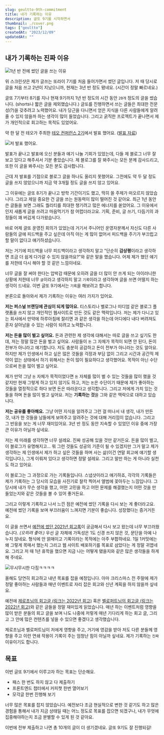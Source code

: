 ```yaml
---
slug: geultto-9th-commitment
title: 내가 기록하는 이유
description: 글또 9기를 시작하면서
thumbnail: ./cover.png
tags: ["geultto"]
createdAt: "2023/12/09"
updatedAt: ""
---
```


## 내가 기록하는 진짜 이유

![1년 반 전에 썼던 글을 쓰는 이유](./1.png)

위 스크린샷은 제가 글쓰는 또라이 7기를 처음 들어가면서 썼던 글입니다.
저 때 당시로 글을 처음 쓰고 2년이 지났으니까, 현재는 3년 반 정도 됐네요. (시간이 정말 빠르네요.)

글또 7기부터 8기를 지나 현재 9기까지 1년 반 정도의 시간 동안 `20개` 정도의 글을 썼습니다. (shorts나 짧은 글을 제외했습니다.)
글또를 진행하면서 쓰는 글들은 최대한 전문성(?)을 갖추려고 노력했어요.
내가 당근을 다니면서 얻은 지식을 다른 사람들에게 알려줄 수 있지 않을까 하는 생각이 많이 들었습니다.
그리고 굵직한 프로젝트가 끝나면서 제가 개인적으로 회고하는 목적도 있었어요.

약 한 달 전 테오가 주최한 [테오 컨퍼런스 2기](https://www.jumpit.co.kr/contents/428)에서 발표 했어요. ([발표 자료](https://github.com/junghyeonsu/teoconf2))

![저 발표 했어요.](./2.png)

발표가 끝나고 발표에 오신 분들과 얘기 나눌 기회가 있었는데, 다들 제 블로그 너무 잘 보고 있다고 해주셔서 기분 좋았습니다.
제 블로그를 잘 봐주시는 모든 분께 감사드리고, 또한 이 글을 봐주시는 모든 분도 감사합니다.

근데 저 발표를 기점으로 블로그 글을 하나도 올리지 못했어요.
그전에도 약 두 달 정도 글을 쓰지 않았으니까 지금 약 3개월 정도 글을 쓰지 않고 있어요.

그 이유에는 글또 8기가 끝나고 방학 기간이기도 했고, 딱히 쓸 주제가 떠오르지 않았습니다.
그리고 제일 중요한 건 글을 쓰는 원동력이 많이 떨어진 것 같아요.
최근 1년 동안 쓴 글들을 보면 그래도 퀄리티를 최대한 챙기려고 많은 에너지를 쏟았어요.
그 이유에서인지 새롭게 글을 쓰려고 마음먹기가 참 어렵더라고요.
기획, 준비, 글 쓰기, 다듬기의 과정들이 꽤 버겁게 다가왔습니다.

바로 어제 글또 운영진 회의가 있었는데 거기서 주니어인 운영자분께서
자신도 다른 사람들의 글에 피드백을 주고 싶은데 아직 아는 게 많이 없어서
피드백을 주기가 부끄럽고 할 말이 없다고 얘기하셨습니다.

저는 거기에 피드백을 너무 피드백이라고 생각하지 말고
"단순히 **감상평**이라고 생각하면 조금 더 쉽게 다가갈 수 있지 않을까요?"와 같은 말을 했습니다.
어제 제가 했던 얘기를 저한테 다시 해야 할 것 같은 느낌이네요.

너무 글을 잘 써야 한다는 압박감 때문에 오히려 글을 더 많이 안 쓰게 되는 아이러니한 상황에
저한테 너무 `글`이라고 생각하지 말고 `기록`이라고 생각하며 글을 쓰면 어떨지 하는 생각이 드네요.
이번 글또 9기에서는 `기록`을 해보려고 합니다.

본론으로 돌아와서 제가 기록하는 이유는 여러 가지가 있어요.

**저는 퍼스널 브랜딩에 관심이 되게 많아요.** 티스토리나 벨로그나 미디엄 같은 블로그 플랫폼을 쓰지 않고
개인적인 웹사이트로 만든 것도 같은 맥락입니다. 저는 제가 다니고 있는 회사에서 만약에 하루아침에 잘리면 과
같은 생각을 하는데 어디에다 내다 버려져도 혼자 살아남을 수 있는 사람이 되려고 노력합니다.

**저는 돈을 많이 벌고 싶어요.** 돈과 관련한 제 생각에 대해서는 따로 글을 쓰고 싶기도 한데,
저는 정말 많은 돈을 벌고 싶어요. 사람들이 `돈` 그 자체가 목적이 되면 안 된다, 돈이 전부가 아니라고 얘기합니다.
저도 충분히 공감하고 돈이 전부가 아니라는 것도 알아요.
하지만 제가 인생에서 하고 싶은 많은 것들을 걱정과 부담 없이 그리고 시간과 공간적 제약이 없는 상태에서 하기 위해서는
돈이 많이 필요하다고 생각했어요. 목적이 아닌 수단으로써 돈을 많이 벌고 싶어요.

제가 만약 그냥 `돈` 자체가 목적이었다면 `돈` 자체를 많이 벌 수 있는 것들을 많이 했을 것 같지만 현재 그렇게 하고 있지 않기도 하고,
저는 `돈`은 수단이기 때문에 제가 좋아하는 것들을 열정적으로 하다 보면 돈은 따라온다고 생각합니다.
그리고 저에게 가치 있는 것들을 하며 돈을 많이 벌고 싶어요. 저는 **기록하는 것**을 그와 같은 맥락으로 대하고 있습니다.

**저는 공유를 좋아해요.** 그냥 어떤 지식을 알려주고 그런 걸 떠나서 내 생각, 내가 만든 것, 내가 한 것들을
남들에게 보여주고 알려주는 것에 대해 거리낌이 없습니다. 그리고 그 반응을 보는 게 너무 재미있어요.
3년 반 정도 동안 지속할 수 있었던 이유 중에 가장 큰 이유가 아닐까 싶네요.

저는 제 미래를 생각하면 너무 설레요. 진짜 성공해 있을 것만 같거든요.
돈을 많이 벌고, 이 블로그가 유명해지고... 뭐 그런 것들도 성공의 기준이 될 수 있겠지만
그거 말고 제가 생각하는 제 인생에서 제가 하고 싶은 것들을 하며 사는 삶(이건 연말 회고에 얘기할 생각입니다.), 그게 이뤄져 있다고 생각하면 정말 설레요.
그리고 말만 하는 게 아니라 실천도 하고 있어요.

이 블로그는 그 과정으로 가는 기록들입니다. 스냅샷이라고 얘기하죠, 각각의 기록들은
제가 기록하는 그 당시의 모습을 사진기로 찰칵 찍어서 앨범에 꽂아두는 느낌입니다.
그 당시에 내가 무슨 생각을 했고, 어떤 고민을 하고 어떤 문제를 해결했는지 어떤 것을 만들었는지와 같은 것들을 볼 수 있어 좋거든요.

그리고 이렇게 기록하고 나서 느낀 점은 예전에 썼던 기록을 다시 보는 게 좋더라고요.
예전에 썼던 기록을 보며 부끄러움이 느껴지면 기분이 좋습니다. 성장했다는 증거거든요.

이 글을 쓰면서 [예전에 썼던 2021년 회고록](https://junghyeonsu.tistory.com/236)이 궁금해서 다시 보고 왔는데 너무 부끄러웠습니다. _(오히려 좋아.)_
우선 글 자체에 가독성은 1도 신경 쓰지 않은 것, 문단을 아예 나누지 않네요. 형식에 안 얽매이고 기록이라는 목적에는 아주 부합하네요.
1일 1커밋에는 왜 그렇게 목매서 했는지 그리고 웹 사이트 배포하기를 목표로 삼았다는 게 정말 귀엽네요.
그리고 저 때 1년 휴학을 했으면 지금 나는 어떻게 됐을지와 같은 많은 생각들을 하게 해 주네요.

![무시무시한 다짐ㅋㅋㅋㅋ](./3.png)

올해도 당연히 회고하고 내년 목표를 잡을 예정입니다.
아마 크리스마스 전 주말에 제가 정말 좋아하는 사람들과 매년 이벤트로 자리 잡은 회고와 신년 계획을 하지 않을까 싶네요.

예전에 [제로초님의 회고글 (링크는 2022년 회고)](https://www.zerocho.com/category/etc/post/639fec47b7da21913e4bcd40) 혹은
[벨로퍼트님의 회고글 (링크는 2022년 회고)](https://velog.io/@velopert/2022.log)와 같은 글들을 정말 재미있게 읽었습니다.
매년 하는 이벤트처럼 영향을 많이 받은 분들의 회고 글을 보며 나도 나중에 저렇게 매년 기다리게 하는 회고 글, 그리고 그 안에 많은 컨텐츠를 넣을 수 있으면 좋겠다고 생각했습니다.

제로초님과 벨로퍼트님이 저에게 영향을 주고, 거기에 영감을 받아 저도 다른 분들께 영향을 주고
이런 연쇄 작용이 기록이 주는 엄청난 힘이 아닐까 싶네요. 제가 기록하는 `진짜` 이유이기도 합니다.

## 목표

이번 글또 9기에서 이루고자 하는 목표는 단순해요.

- 패스 한 번도 하지 않고 다 제출하기
- 프론트엔드 챕터에서 커피챗 한번 열어보기
- 모각글 한번 진행해 보기

너무 많은 목표를 잡지 않았습니다. 예전보다 조금 현실적으로 변한 것 같기도 하고
많은 경험을 통해서 내가 지금 상태일 때는 어느 정도로 목표를 잡으면 되겠구나,
내가 무엇에 집중해야하는지 조금 분별할 수 있게 된 것 같아요.

이번에 전부 제출하고 나면 총 10개의 글이 더 생기겠네요.
글또 9기도 잘 진행되길!
